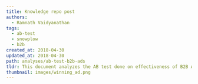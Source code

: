 ```yaml
---
title: Knowledge repo post
authors:
  - Ramnath Vaidyanathan
tags:
  - ab-test
  - snowplow
  - b2b
created_at: 2018-04-30
updated_at: 2018-04-30
path: analyses/ab-test-b2b-ads
tldr: This document analyzes the AB test done on effectiveness of B2B Ads.
thumbnail: images/winning_ad.png
---
```


